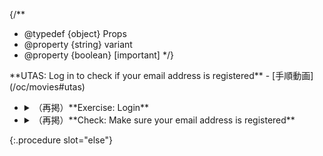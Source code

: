 
{/**
  * @typedef {object} Props
  * @property {string} variant
  * @property {boolean} [important]
  */}

<If cond={props.important}>
  **UTAS: Log in to check if your email address is registered**
  - [手順動画](/oc/movies#utas)
  <LoginAndConfirmEmail variant={props.variant} support={props.variant === "oc"} />

  - <details>
      <summary>（再掲）**Exercise: Login**</summary>
      <Login variant={props.variant} support={props.variant === "oc"} />
    </details>
  - <details>
      <summary>（再掲）**Check: Make sure your email address is registered**</summary>
      <ConfirmEmail support={props.variant === "oc"} />
    </details>
  {:.procedure slot="else"}
</If>